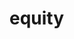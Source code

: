 # equity


<ul className="grid grid-cols-1 md:grid-cols-2 lg:grid-cols-3 xl:grid-cols-4 gap-4 -ml-6">
<ReferenceCard
        title="Calendar"
        description="dividend, earnings, ipo, split"
        url="/platform/reference/equity/calendar"
    />
<ReferenceCard
        title="Compare"
        description="peers"
        url="/platform/reference/equity/compare"
    />
<ReferenceCard
        title="Darkpool"
        description="otc"
        url="/platform/reference/equity/darkpool"
    />
<ReferenceCard
        title="Discovery"
        description="active, aggressive_small_caps, filings, gainers, growth_tech, losers, top_retail, undervalued_growth,..."
        url="/platform/reference/equity/discovery"
    />
<ReferenceCard
        title="Estimates"
        description="consensus, historical, price_target"
        url="/platform/reference/equity/estimates"
    />
<ReferenceCard
        title="Fundamental"
        description="balance, balance_growth, cash, cash_growth, dividends, employee_count, filings, financial_attributes,..."
        url="/platform/reference/equity/fundamental"
    />
<ReferenceCard
        title="Ownership"
        description="insider_trading, institutional, major_holders, share_statistics"
        url="/platform/reference/equity/ownership"
    />
<ReferenceCard
        title="Price"
        description="historical, nbbo, performance, quote"
        url="/platform/reference/equity/price"
    />
<ReferenceCard
        title="Shorts"
        description="fails_to_deliver, short_interest, short_volume"
        url="/platform/reference/equity/shorts"
    />
<ReferenceCard
    title="Market Snapshots"
    description="Get a current, complete, market snapshot"
    url="/platform/reference/equity/market_snapshots"
    chevron={false}
/>
<ReferenceCard
    title="Profile"
    description="Equity Info"
    url="/platform/reference/equity/profile"
    chevron={false}
/>
<ReferenceCard
    title="Screener"
    description="Equity Screen"
    url="/platform/reference/equity/screener"
    chevron={false}
/>
<ReferenceCard
    title="Search"
    description="Equity Search"
    url="/platform/reference/equity/search"
    chevron={false}
/>
</ul>
